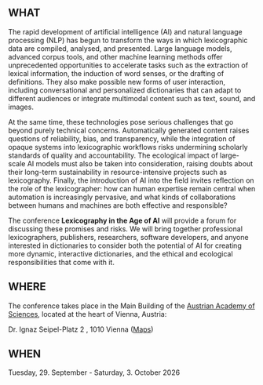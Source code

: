 ## WHAT

The rapid development of artificial intelligence (AI) and natural language processing (NLP) has begun to transform the ways in which lexicographic data are compiled, analysed, and presented. Large language models, advanced corpus tools, and other machine learning methods offer unprecedented opportunities to accelerate tasks such as the extraction of lexical information, the induction of word senses, or the drafting of definitions. They also make possible new forms of user interaction, including conversational and personalized dictionaries that can adapt to different audiences or integrate multimodal content such as text, sound, and images. 

At the same time, these technologies pose serious challenges that go beyond purely technical concerns. Automatically generated content raises questions of reliability, bias, and transparency, while the integration of opaque systems into lexicographic workflows risks undermining scholarly standards of quality and accountability. The ecological impact of large-scale AI models must also be taken into consideration, raising doubts about their long-term sustainability in resource-intensive projects such as lexicography. Finally, the introduction of AI into the field invites reflection on the role of the lexicographer: how can human expertise remain central when automation is increasingly pervasive, and what kinds of collaborations between humans and machines are both effective and responsible? 

The conference **Lexicography in the Age of AI** will provide a forum for discussing these promises and risks. We will bring together professional lexicographers, publishers, researchers, software developers, and anyone interested in dictionaries to consider both the potential of AI for creating more dynamic, interactive dictionaries, and the ethical and ecological responsibilities that come with it. 

## WHERE

The conference takes place in the Main Building of the [Austrian Academy of Sciences](https://www.oeaw.ac.at), located at the heart of Vienna, Austria:

Dr. Ignaz Seipel-Platz 2 , 1010 Vienna ([Maps](https://maps.app.goo.gl/4UvmTtHz4NmKLWZm8))

## WHEN

Tuesday, 29. September - Saturday, 3. October 2026

